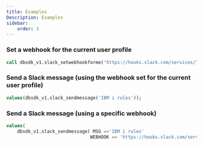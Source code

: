 ```yaml
---
title: Examples 
Description: Examples
sidebar:
    order: 3
---
```


### Set a webhook for the current user profile
```sql
call dbsdk_v1.slack_setwebhookforme('https://hooks.slack.com/services/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');
```

### Send a Slack message (using the webhook set for the current user profile)
```sql
values(dbsdk_v1.slack_sendmessage('IBM i rules'));
```
### Send a Slack message (using a specific webhook)
```sql
values(
    dbsdk_v1.slack_sendmessage( MSG =>'IBM i rules'
                               WEBHOOK => 'https://hooks.slack.com/services/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'));
```